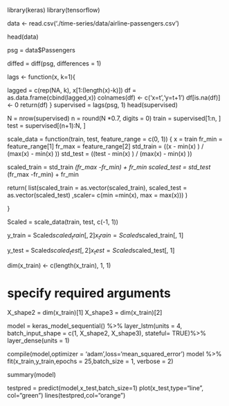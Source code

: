 library(keras)
library(tensorflow)

data <- read.csv('./time-series/data/airline-passengers.csv')

head(data)

psg = data$Passengers

diffed = diff(psg, differences = 1)

lags <- function(x, k=1){
  
  lagged = c(rep(NA, k), x[1:(length(x)-k)])
  df = as.data.frame(cbind(lagged,x))
  colnames(df) <- c('x=t','y=t+1')
  df[is.na(df)] <- 0
  return(df)
}
supervised = lags(psg, 1)
head(supervised)

N = nrow(supervised)
n = round(N *0.7, digits = 0)
train = supervised[1:n, ]
test  = supervised[(n+1):N,  ]

scale_data = function(train, test, feature_range = c(0, 1)) {
  x = train
  fr_min = feature_range[1]
  fr_max = feature_range[2]
  std_train = ((x - min(x) ) / (max(x) - min(x)  ))
  std_test  = ((test - min(x) ) / (max(x) - min(x)  ))
  
  scaled_train = std_train *(fr_max -fr_min) + fr_min
  scaled_test = std_test *(fr_max -fr_min) + fr_min
  
  return( list(scaled_train = as.vector(scaled_train), scaled_test = as.vector(scaled_test) ,scaler= c(min =min(x), max = max(x))) )
  
}


Scaled = scale_data(train, test, c(-1, 1))

y_train = Scaled$scaled_train[, 2]
x_train = Scaled$scaled_train[, 1]

y_test = Scaled$scaled_test[, 2]
x_test = Scaled$scaled_test[, 1]

dim(x_train) <- c(length(x_train), 1, 1)

# specify required arguments
X_shape2 = dim(x_train)[1]
X_shape3 = dim(x_train)[2]

model = keras_model_sequential() %>%
  layer_lstm(units = 4, batch_input_shape = c(1, X_shape2, X_shape3), stateful= TRUE)%>%
  layer_dense(units = 1)

compile(model,optimizer = 'adam',loss='mean_squared_error')
model %>% fit(x_train,y_train,epochs = 25,batch_size = 1, verbose = 2)

summary(model)

testpred = predict(model,x_test,batch_size=1)
plot(x_test,type="line", col="green")
lines(testpred,col="orange")
